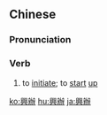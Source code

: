 {{also|兴办}}
==Chinese==
{{zh-forms|s=兴办}}

===Pronunciation===
{{zh-pron
|m=xīngbàn
|c=hing1 baan6
|mn=heng-pān
|cat=v
}}

===Verb===
{{zh-verb}}

# {{lb|zh|Advanced Mandarin}} to [[initiate]]; to [[start]] [[up]]

[[ko:興辦]]
[[hu:興辦]]
[[ja:興辦]]